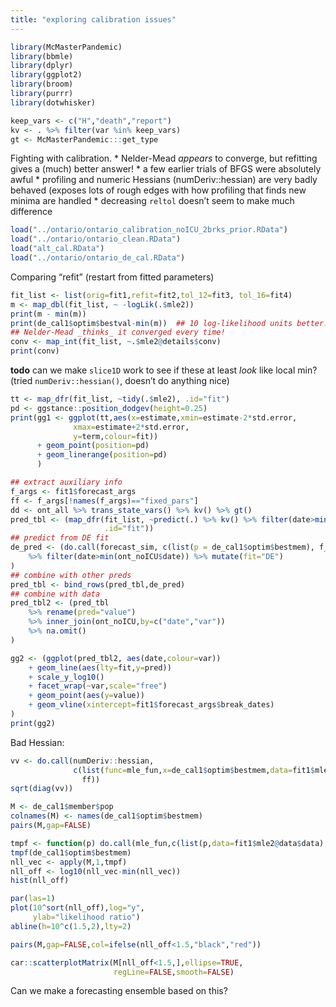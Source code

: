 ```yaml
---
title: "exploring calibration issues"
---
```


```r
library(McMasterPandemic)
library(bbmle)
library(dplyr)
library(ggplot2)
library(broom)
library(purrr)
library(dotwhisker)
```


```r
keep_vars <- c("H","death","report")
kv <- . %>% filter(var %in% keep_vars)
gt <- McMasterPandemic:::get_type
```

Fighting with calibration.
* Nelder-Mead *appears* to converge, but refitting gives a (much) better answer!
* a few earlier trials of BFGS were absolutely awful
* profiling and numeric Hessians (numDeriv::hessian) are very badly behaved (exposes lots of rough edges with how profiling that finds new minima are handled
* decreasing `reltol` doesn't seem to make much difference

```r
load("../ontario/ontario_calibration_noICU_2brks_prior.RData")
load("../ontario/ontario_clean.RData")
load("alt_cal.RData")
load("../ontario/ontario_de_cal.RData")
```

Comparing "refit" (restart from fitted parameters)
```r
fit_list <- list(orig=fit1,refit=fit2,tol_12=fit3, tol_16=fit4)
m <- map_dbl(fit_list, ~ -logLik(.$mle2))
print(m - min(m))
print(de_cal1$optim$bestval-min(m))  ## 10 log-likelihood units better!
## Nelder-Mead _thinks_ it converged every time!
conv <- map_int(fit_list, ~.$mle2@details$conv)
print(conv)
```

**todo** can we make `slice1D` work to see if these at least *look* like local min? (tried `numDeriv::hessian()`, doesn't do anything nice)

```r
tt <- map_dfr(fit_list, ~tidy(.$mle2), .id="fit")
pd <- ggstance::position_dodgev(height=0.25)
print(gg1 <- ggplot(tt,aes(x=estimate,xmin=estimate-2*std.error,
              xmax=estimate+2*std.error,
              y=term,colour=fit))
      + geom_point(position=pd)
      + geom_linerange(position=pd) 
      )
```


```r
## extract auxiliary info
f_args <- fit1$forecast_args
ff <- f_args[!names(f_args)=="fixed_pars"]
dd <- ont_all %>% trans_state_vars() %>% kv() %>% gt()
pred_tbl <- (map_dfr(fit_list, ~predict(.) %>% kv() %>% filter(date>min(dd$date)),
                     .id="fit"))
## predict from DE fit
de_pred <- (do.call(forecast_sim, c(list(p = de_cal1$optim$bestmem), f_args)) %>% kv() %>% gt()
    %>% filter(date>min(ont_noICU$date)) %>% mutate(fit="DE")
)
## combine with other preds
pred_tbl <- bind_rows(pred_tbl,de_pred)
## combine with data
pred_tbl2 <- (pred_tbl
    %>% rename(pred="value")
    %>% inner_join(ont_noICU,by=c("date","var"))
    %>% na.omit()
)
```

```r
gg2 <- (ggplot(pred_tbl2, aes(date,colour=var))
    + geom_line(aes(lty=fit,y=pred))
    + scale_y_log10()
    + facet_wrap(~var,scale="free")
    + geom_point(aes(y=value))
    + geom_vline(xintercept=fit1$forecast_args$break_dates)
)
print(gg2)
```

Bad Hessian:

```r
vv <- do.call(numDeriv::hessian,
              c(list(func=mle_fun,x=de_cal1$optim$bestmem,data=fit1$mle2@data$data),
                ff))
sqrt(diag(vv))
```

```r
M <- de_cal1$member$pop
colnames(M) <- names(de_cal1$optim$bestmem)
pairs(M,gap=FALSE)
```

```r
tmpf <- function(p) do.call(mle_fun,c(list(p,data=fit1$mle2@data$data),ff))
tmpf(de_cal1$optim$bestmem)
nll_vec <- apply(M,1,tmpf)
nll_off <- log10(nll_vec-min(nll_vec))
hist(nll_off)
```

```r
par(las=1)
plot(10^sort(nll_off),log="y",
     ylab="likelihood ratio")
abline(h=10^c(1.5,2),lty=2)
```

```r
pairs(M,gap=FALSE,col=ifelse(nll_off<1.5,"black","red"))
```

```r
car::scatterplotMatrix(M[nll_off<1.5,],ellipse=TRUE,
                       regLine=FALSE,smooth=FALSE)
```

Can we make a forecasting ensemble based on this?
